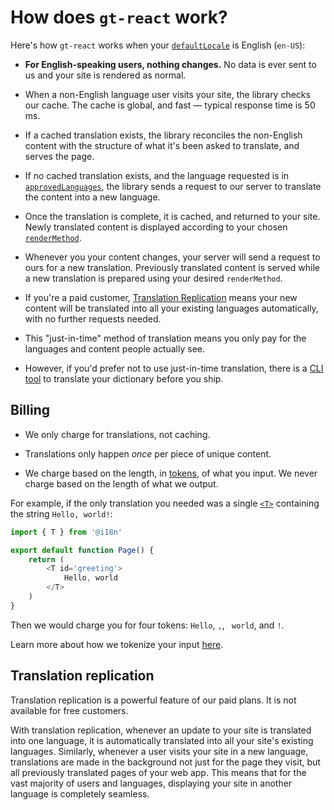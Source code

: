 
# How does `gt-react` work?

Here's how `gt-react` works when your [`defaultLocale`](/config) is English (`en-US`):

- **For English-speaking users, nothing changes.** No data is ever sent to us and your site is rendered as normal.

- When a non-English language user visits your site, the library checks our cache. The cache is global, and fast — typical response time is 50 ms.

- If a cached translation exists, the library reconciles the non-English content with the structure of what it's been asked to translate, and serves the page.

- If no cached translation exists, and the language requested is in [`approvedLanguages`](/config), the library sends a request to our server to translate the content into a new language.

- Once the translation is complete, it is cached, and returned to your site. Newly translated content is displayed according to your chosen [`renderMethod`](/config/rendering).

- Whenever you your content changes, your server will send a request to ours for a new translation. Previously translated content is served while a new translation is prepared using your desired `renderMethod`.

- If you're a paid customer, [Translation Replication](/faqs#translation-replication) means your new content will be translated into all your existing languages automatically, with no further requests needed.

- This "just-in-time" method of translation means you only pay for the languages and content people actually see.

- However, if you'd prefer not to use just-in-time translation, there is a [CLI tool](/dictionaries/cli-tool) to translate your dictionary before you ship.

## Billing

- We only charge for translations, not caching.

- Translations only happen *once* per piece of unique content.

- We charge based on the length, in [tokens](/faqs/tokens), of what you input. We never charge based on the length of what we output.

For example, if the only translation you needed was a single [`<T>`](/server/t-component) containing the string `Hello, world!`:

```javascript
import { T } from '@i18n'

export default function Page() {
    return (
        <T id='greeting'>
            Hello, world
        </T>
    )
} 
```

Then we would charge you for four tokens: `Hello`, `,`, ` world`, and `!`.

Learn more about how we tokenize your input [here](/faqs/tokens).

## Translation replication

Translation replication is a powerful feature of our paid plans. It is not available for free customers.

With translation replication, whenever an update to your site is translated into one language, it is automatically translated into all your site's existing languages. Similarly, whenever a user visits your site in a new language, translations are made in the background not just for the page they visit, but all previously translated pages of your web app. This means that for the vast majority of users and languages, displaying your site in another language is completely seamless. 

